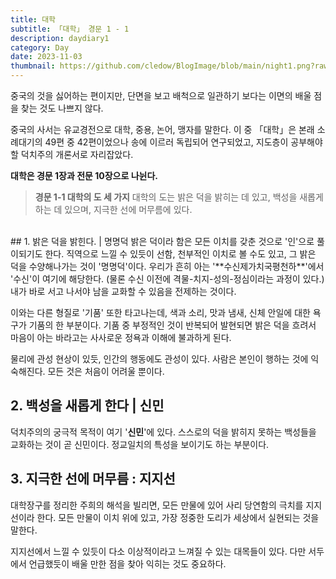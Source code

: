 ```yaml
---
title: 대학
subtitle: 「대학」 경문 1 - 1 
description: daydiary1
category: Day
date: 2023-11-03
thumbnail: https://github.com/cledow/BlogImage/blob/main/night1.png?raw=true
---
```


중국의 것을 싫어하는 편이지만, 
단면을 보고 배척으로 일관하기 보다는 이면의 배울 점을 찾는 것도 나쁘지 않다.

중국의 사서는 유교경전으로 대학, 중용, 논어, 맹자를 말한다. 이 중 「대학」은 본래 소례대기의 49편 중 42편이었으나 송에 이르러 독립되어 연구되었고, 지도층이 공부해야 할 덕치주의 개론서로 자리잡았다.

**대학은 경문 1장과 전문 10장으로 나뉜다.**

> **경문 1-1 대학의 도 세 가지**
> 대학의 도는 밝은 덕을 밝히는 데 있고, 백성을 새롭게 하는 데 있으며, 
> 지극한 선에 머무름에 있다.
<br />
## 1. 밝은 덕을 밝힌다. | 명명덕
밝은 덕이라 함은 모든 이치를 갖춘 것으로 '인'으로 풀이되기도 한다. 직역으로 느낄 수 있듯이 선함, 
천부적인 이치로 볼 수도 있고, 그 밝은 덕을 수양해나가는 것이 '명명덕'이다.
우리가 흔히 아는 '**수신제가치국평천하**'에서 '수신'이 여기에 해당한다.
(물론 수신 이전에 격물-치지-성의-정심이라는 과정이 있다.)
내가 바로 서고 나서야 남을 교화할 수 있음을 전제하는 것이다.

이와는 다른 형질로 '기품' 또한 타고나는데, 색과 소리, 맛과 냄새, 신체 안일에 대한 욕구가 기품의 한 부분이다. 기품 중 부정적인 것이 반복되어 발현되면 밝은 덕을 흐려서 마음이 아는 바라고는 사사로운 정욕과 이해에 불과하게 된다.

물리에 관성 현상이 있듯, 인간의 행동에도 관성이 있다. 
사람은 본인이 행하는 것에 익숙해진다. 모든 것은 처음이 어려울 뿐이다.
<br />
## 2. 백성을 새롭게 한다 | 신민
덕치주의의 궁극적 목적이 여기 '**신민**'에 있다. 스스로의 덕을 밝히지 못하는 백성들을 교화하는 것이 곧 신민이다. 정교일치의 특성을 보이기도 하는 부분이다.
<br />
## 3. 지극한 선에 머무름 : 지지선
대학장구를 정리한 주희의 해석을 빌리면, 모든 만물에 있어 사리 당연함의 극치를 지지선이라 한다. 
모든 만물이 이치 위에 있고, 가장 정중한 도리가 세상에서 실현되는 것을 말한다.

지지선에서 느낄 수 있듯이 다소 이상적이라고 느껴질 수 있는 대목들이 있다. 다만 서두에서 언급했듯이 배울 만한 점을 찾아 익히는 것도 중요하다.
<br />
<br />
<br />